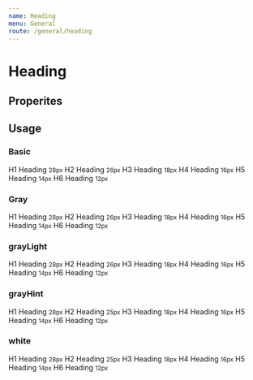 ```yaml
---
name: Heading
menu: General
route: /general/heading
---
```



# Heading

## Properites

<PropsTable of={Heading} />

## Usage

### Basic

<Playground>
  <Heading.h1>
    H1 Heading <small>28px</small>
  </Heading.h1>
  <Heading.h2>
    H2 Heading <small>26px</small>
  </Heading.h2>
  <Heading.h3>
    H3 Heading <small>18px</small>
  </Heading.h3>
  <Heading.h4>
    H4 Heading <small>16px</small>
  </Heading.h4>
  <Heading.h5>
    H5 Heading <small>14px</small>
  </Heading.h5>
  <Heading.h6>
    H6 Heading <small>12px</small>
  </Heading.h6>
</Playground>

### Gray

<Playground>
  <Heading.h1 gray>
    H1 Heading <small>28px</small>
  </Heading.h1>
  <Heading.h2 gray>
    H2 Heading <small>26px</small>
  </Heading.h2>
  <Heading.h3 gray>
    H3 Heading <small>18px</small>
  </Heading.h3>
  <Heading.h4 gray>
    H4 Heading <small>16px</small>
  </Heading.h4>
  <Heading.h5 gray>
    H5 Heading <small>14px</small>
  </Heading.h5>
  <Heading.h6 gray>
    H6 Heading <small>12px</small>
  </Heading.h6>
</Playground>

### grayLight

<Playground>
  <Heading.h1 grayLight>
    H1 Heading <small>28px</small>
  </Heading.h1>
  <Heading.h2 grayLight>
    H2 Heading <small>26px</small>
  </Heading.h2>
  <Heading.h3 grayLight>
    H3 Heading <small>18px</small>
  </Heading.h3>
  <Heading.h4 grayLight>
    H4 Heading <small>16px</small>
  </Heading.h4>
  <Heading.h5 grayLight>
    H5 Heading <small>14px</small>
  </Heading.h5>
  <Heading.h6 grayLight>
    H6 Heading <small>12px</small>
  </Heading.h6>
</Playground>

### grayHint

<Playground>
  <Heading.h1 grayHint>
    H1 Heading <small>28px</small>
  </Heading.h1>
  <Heading.h2 grayHint>
    H2 Heading <small>25px</small>
  </Heading.h2>
  <Heading.h3 grayHint>
    H3 Heading <small>18px</small>
  </Heading.h3>
  <Heading.h4 grayHint>
    H4 Heading <small>16px</small>
  </Heading.h4>
  <Heading.h5 grayHint>
    H5 Heading <small>14px</small>
  </Heading.h5>
  <Heading.h6 grayHint>
    H6 Heading <small>12px</small>
  </Heading.h6>
</Playground>

### white

<Playground>
  <div style={{ backgroundColor: '#000' }}>
    <Heading.h1 white>
      H1 Heading <small>28px</small>
    </Heading.h1>
    <Heading.h2 white>
      H2 Heading <small>25px</small>
    </Heading.h2>
    <Heading.h3 white>
      H3 Heading <small>18px</small>
    </Heading.h3>
    <Heading.h4 white>
      H4 Heading <small>16px</small>
    </Heading.h4>
    <Heading.h5 white>
      H5 Heading <small>14px</small>
    </Heading.h5>
    <Heading.h6 white>
      H6 Heading <small>12px</small>
    </Heading.h6>
  </div>
</Playground>
